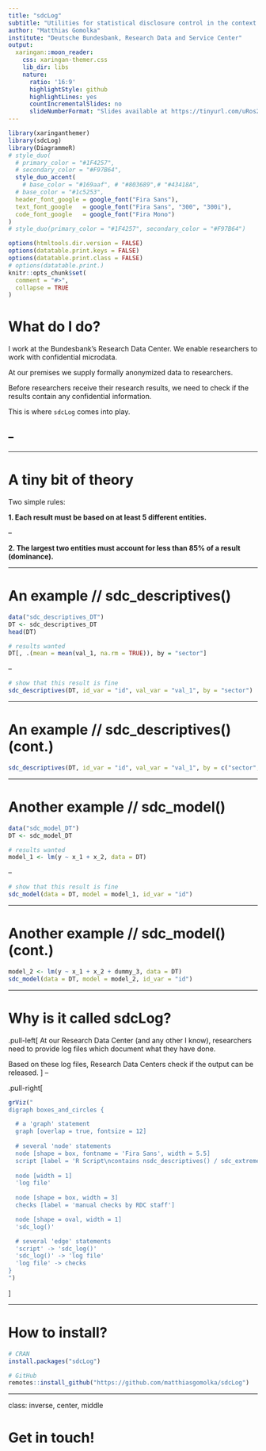 ```yaml
---
title: "sdcLog"
subtitle: "Utilities for statistical disclosure control in the context of research data centers"
author: "Matthias Gomolka"
institute: "Deutsche Bundesbank, Research Data and Service Center"
output:
  xaringan::moon_reader:
    css: xaringan-themer.css
    lib_dir: libs
    nature:
      ratio: '16:9'
      highlightStyle: github
      highlightLines: yes
      countIncrementalSlides: no
      slideNumberFormat: "Slides available at https://tinyurl.com/uRos2020sdcLog | Twitter: @matthiasgomolka"
---
```


```r
library(xaringanthemer)
library(sdcLog)
library(DiagrammeR)
# style_duo(
  # primary_color = "#1F4257",
  # secondary_color = "#F97B64",
  style_duo_accent(
    # base_color = "#169aaf", # "#803689",# "#43418A",
  # base_color = "#1c5253",
  header_font_google = google_font("Fira Sans"),
  text_font_google   = google_font("Fira Sans", "300", "300i"),
  code_font_google   = google_font("Fira Mono")
)
# style_duo(primary_color = "#1F4257", secondary_color = "#F97B64")
```
```r
options(htmltools.dir.version = FALSE)
options(datatable.print.keys = FALSE)
options(datatable.print.class = FALSE)
# options(datatable.print.)
knitr::opts_chunk$set(
  comment = "#>",
  collapse = TRUE
)
```

# What do I do?

I work at the Bundesbank's Research Data Center. We enable researchers to work
with confidential microdata.

At our premises we supply formally anonymized data to researchers.

Before researchers receive their research results, we need to check if the
results contain any confidential information.

This is where `sdcLog` comes into play.

--
--

---

# A tiny bit of theory

Two simple rules:

**1. Each result must be based on at least 5 different entities.**

--

**2. The largest two entities must account for less than 85% of a result (dominance).**

<!-- Results are virtually everything that researchers like so much that they want to take it home. -->

---

# An example // sdc_descriptives()

```r
data("sdc_descriptives_DT")
DT <- sdc_descriptives_DT
head(DT)
```

```r
# results wanted
DT[, .(mean = mean(val_1, na.rm = TRUE)), by = "sector"]
```

--

```r
# show that this result is fine
sdc_descriptives(DT, id_var = "id", val_var = "val_1", by = "sector")
```

---

# An example // sdc_descriptives() (cont.)
```r
sdc_descriptives(DT, id_var = "id", val_var = "val_1", by = c("sector", "year"))
```

---

# Another example // sdc_model()
```r
data("sdc_model_DT")
DT <- sdc_model_DT
```

```r
# results wanted
model_1 <- lm(y ~ x_1 + x_2, data = DT)
```

--

```r
# show that this result is fine
sdc_model(data = DT, model = model_1, id_var = "id")
```

---

# Another example // sdc_model() (cont.)
```r
model_2 <- lm(y ~ x_1 + x_2 + dummy_3, data = DT)
sdc_model(data = DT, model = model_2, id_var = "id")
```

---

# Why is it called sdcLog?

.pull-left[
At our Research Data Center (and any other I know), researchers need to provide log files which document what they have done.

Based on these log files, Research Data Centers check if the output can be released.
]
--

.pull-right[
```r
grViz("
digraph boxes_and_circles {

  # a 'graph' statement
  graph [overlap = true, fontsize = 12]
  
  # several 'node' statements
  node [shape = box, fontname = 'Fira Sans', width = 5.5]
  script [label = 'R Script\ncontains nsdc_descriptives() / sdc_extreme() / sdc_model()'];
  
  node [width = 1] 
  'log file'
  
  node [shape = box, width = 3]
  checks [label = 'manual checks by RDC staff']

  node [shape = oval, width = 1]
  'sdc_log()'

  # several 'edge' statements
  'script' -> 'sdc_log()'
  'sdc_log()' -> 'log file'
  'log file' -> checks
}
")
```
]

---

# How to install?

```r
# CRAN
install.packages("sdcLog")

# GitHub
remotes::install_github("https://github.com/matthiasgomolka/sdcLog")
```

---
class: inverse, center, middle

# Get in touch!

